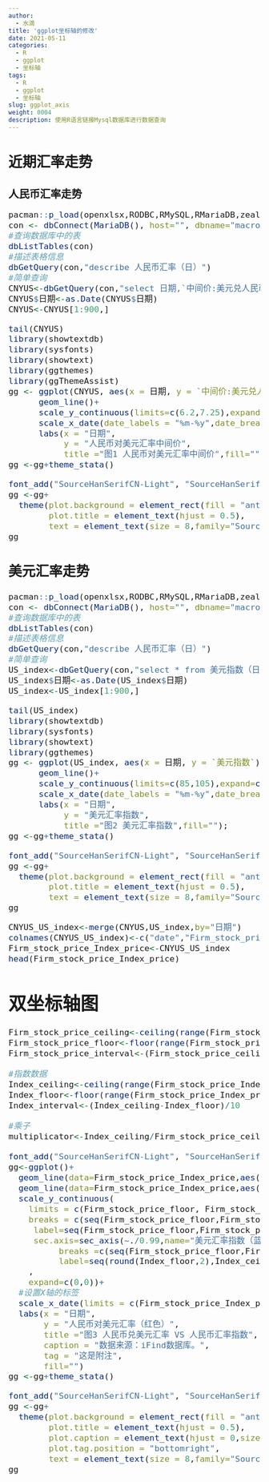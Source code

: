 ```yaml
---
author:
  - 水滴
title: 'ggplot坐标轴的修改'
date: 2021-05-11
categories:
  - R
  - ggplot
  - 坐标轴
tags:
  - R
  - ggplot
  - 坐标轴
slug: ggplot_axis
weight: 0004
description: 使用R语言链接Mysql数据库进行数据查询
--- 
```


# 近期汇率走势

## 人民币汇率走势

<font face="思源宋体 CN" size=4>

```r
pacman::p_load(openxlsx,RODBC,RMySQL,RMariaDB,zeallot,readr,tidyverse)
con <- dbConnect(MariaDB(), host="", dbname="macroeconomics", user="root", password="Zh_xq1234@")
#查询数据库中的表
dbListTables(con)
#描述表格信息
dbGetQuery(con,"describe 人民币汇率（日）")
#简单查询
CNYUS<-dbGetQuery(con,"select 日期,`中间价:美元兑人民币` from 人民币汇率（日） order by 日期  desc")
CNYUS$日期<-as.Date(CNYUS$日期)
CNYUS<-CNYUS[1:900,]
```

```r
tail(CNYUS)
library(showtextdb)
library(sysfonts)
library(showtext)
library(ggthemes)
library(ggThemeAssist)
gg <- ggplot(CNYUS, aes(x = 日期, y = `中间价:美元兑人民币`))+
      geom_line()+
      scale_y_continuous(limits=c(6.2,7.25),expand=c(0,0))+
      scale_x_date(date_labels = "%m-%y",date_breaks = "2 month",expand=c(0,0))+
      labs(x = "日期", 
           y = "人民币对美元汇率中间价",
           title ="图1 人民币对美元汇率中间价",fill="");
gg <-gg+theme_stata()
```

```r
font_add("SourceHanSerifCN-Light", "SourceHanSerifCN-Light.otf")
gg <-gg+
  theme(plot.background = element_rect(fill = "antiquewhite",colour = NA, linetype = "solid"),
        plot.title = element_text(hjust = 0.5),
        text = element_text(size = 8,family="SourceHanSerifCN-Light"));
gg
```

## 美元汇率走势

```r
pacman::p_load(openxlsx,RODBC,RMySQL,RMariaDB,zeallot,readr,tidyverse)
con <- dbConnect(MariaDB(), host="", dbname="macroeconomics", user="root", password="Zh_xq1234@")
#查询数据库中的表
dbListTables(con)
#描述表格信息
dbGetQuery(con,"describe 人民币汇率（日）")
#简单查询
US_index<-dbGetQuery(con,"select * from 美元指数（日） order by 日期  desc")
US_index$日期<-as.Date(US_index$日期)
US_index<-US_index[1:900,]
```

```r
tail(US_index)
library(showtextdb)
library(sysfonts)
library(showtext)
library(ggthemes)
gg <- ggplot(US_index, aes(x = 日期, y = `美元指数`))+
      geom_line()+
      scale_y_continuous(limits=c(85,105),expand=c(0,0))+
      scale_x_date(date_labels = "%m-%y",date_breaks = "2 month",expand=c(0,0))+
      labs(x = "日期", 
           y = "美元汇率指数",
           title ="图2 美元汇率指数",fill="");
gg <-gg+theme_stata()
```


```r
font_add("SourceHanSerifCN-Light", "SourceHanSerifCN-Light.otf")
gg <-gg+
  theme(plot.background = element_rect(fill = "antiquewhite",colour = NA, linetype = "solid"),
        plot.title = element_text(hjust = 0.5),
        text = element_text(size = 8,family="SourceHanSerifCN-Light"));
gg
```


```r
CNYUS_US_index<-merge(CNYUS,US_index,by="日期")
colnames(CNYUS_US_index)<-c("date","Firm_stock_price","Index_price")
Firm_stock_price_Index_price<-CNYUS_US_index
head(Firm_stock_price_Index_price)
```

# 双坐标轴图

```r

Firm_stock_price_ceiling<-ceiling(range(Firm_stock_price_Index_price$Firm_stock_price)[2])
Firm_stock_price_floor<-floor(range(Firm_stock_price_Index_price$Firm_stock_price)[1])
Firm_stock_price_interval<-(Firm_stock_price_ceiling-Firm_stock_price_floor)/10

#指数数据
Index_ceiling<-ceiling(range(Firm_stock_price_Index_price$Index_price)[2])
Index_floor<-floor(range(Firm_stock_price_Index_price$Index_price)[1])
Index_interval<-(Index_ceiling-Index_floor)/10

#乘子
multiplicator<-Index_ceiling/Firm_stock_price_ceiling

font_add("SourceHanSerifCN-Light", "SourceHanSerifCN-Light.otf")
gg<-ggplot()+
  geom_line(data=Firm_stock_price_Index_price,aes(x=date,y=Firm_stock_price),stat="identity",size=0.5,color="red")+
  geom_line(data=Firm_stock_price_Index_price,aes(x=date,y=Index_price/multiplicator),size=0.5,color="blue")+
  scale_y_continuous(
    limits = c(Firm_stock_price_floor, Firm_stock_price_ceiling),
    breaks = c(seq(Firm_stock_price_floor,Firm_stock_price_ceiling,Firm_stock_price_interval)),
     label=seq(Firm_stock_price_floor,Firm_stock_price_ceiling,Firm_stock_price_interval),
     sec.axis=sec_axis(~./0.99,name="美元汇率指数（蓝色）",
          breaks =c(seq(Firm_stock_price_floor,Firm_stock_price_ceiling,Firm_stock_price_interval)),
          label=seq(round(Index_floor,2),Index_ceiling,Index_interval))
    ,
    expand=c(0,0))+
  #设置X轴的标签
  scale_x_date(limits = c(Firm_stock_price_Index_price$date[1],Sys.Date()),date_labels = "%m-%y",date_breaks = "2 month",expand=c(0,0))+
  labs(x = "日期", 
       y = "人民币对美元汇率（红色）",
       title ="图3 人民币兑美元汇率 VS 人民币汇率指数",
       caption = "数据来源：iFind数据库。",
       tag = "这是附注",
       fill="")
gg <-gg+theme_stata()
```

```r
font_add("SourceHanSerifCN-Light", "SourceHanSerifCN-Light.otf")
gg <-gg+
  theme(plot.background = element_rect(fill = "antiquewhite",colour = NA, linetype = "solid"),
        plot.title = element_text(hjust = 0.5),
        plot.caption = element_text(hjust = 0,size = 8),
        plot.tag.position = "bottomright",
        text = element_text(size = 8,family="SourceHanSerifCN-Light"));
gg
```
